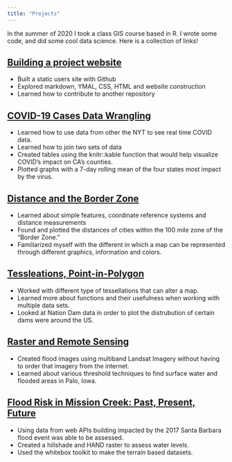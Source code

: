 ```yaml
---
title: "Projects"
---
```



In the summer of 2020 I took a class GIS course based in R. I wrote some code, and did some cool data science. Here is a collection of links! 

## [Building a project website](https://github.com/shurtadogonzalez/geog176A-lab01)

- Built a static users site with Github 
- Explored markdown, YMAL, CSS, HTML and website construction
- Learned how to contribute to another repository

## [COVID-19 Cases Data Wrangling](https://shurtadogonzalez.github.io/geog-176A-labs/lab-02.html)

- Learned how to use data from other the NYT to see real time COVID data.
- Learned how to join two sets of data
- Created tables using the knitr::kable function that would help visualize COVID's impact on CA's counties.
- Plotted graphs with a 7-day rolling mean of the four states most impact by the virus. 

## [Distance and the Border Zone](https://shurtadogonzalez.github.io/geog-176A-labs/lab-03.html)

- Learned about simple features, coordinate reference systems and distance measurements 
- Found and plotted the distances of cities within the 100 mile zone of the "Border Zone."
- Familiarized myself with the different in which a map can be represented through different graphics, information and colors.

## [Tessleations, Point-in-Polygon](https://shurtadogonzalez.github.io/geog-176A-labs/lab-04.html)

- Worked with different type of tessellations that can alter a map.
- Learned more about functions and their usefulness when working with multiple data sets.
- Looked at Nation Dam data in order to plot the distrubution of certain dams were around the US.

## [Raster and Remote Sensing](https://shurtadogonzalez.github.io/geog-176A-labs/lab-05.html)

- Created flood images using multiband Landsat Imagery without having to order that imagery from the internet.
- Learned about various threshold techniques to find surface water and flooded areas in Palo, Iowa.

## [Flood Risk in Mission Creek: Past, Present, Future](https://shurtadogonzalez.github.io/geog-176A-labs/lab-06.html)

- Using data from web APIs building impacted by the 2017 Santa Barbara flood event was able to be assessed.
- Created a hillshade and HAND raster to assess water levels.
- Used the whitebox toolkit to make the terrain based datasets.
